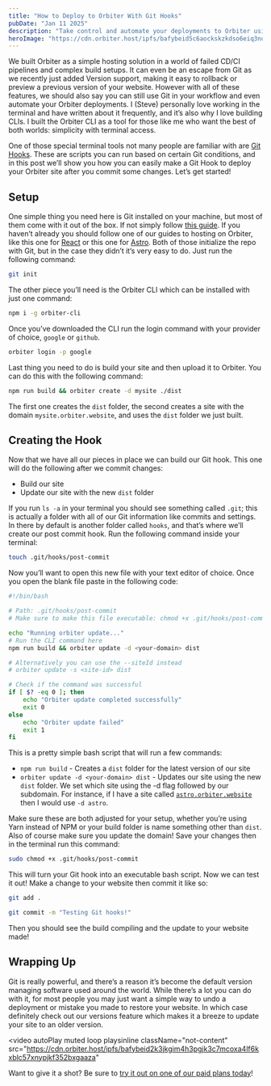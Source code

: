```yaml
---
title: "How to Deploy to Orbiter With Git Hooks"
pubDate: "Jan 11 2025"
description: "Take control and automate your deployments to Orbiter using the Orbiter CLI and Git Hooks for a seemless experience"
heroImage: "https://cdn.orbiter.host/ipfs/bafybeid5c6aockskzkdso6eiq3nozgxbtjuwmfbntt5kekl4ieokb7txgi"
---
```


We built Orbiter as a simple hosting solution in a world of failed CD/CI pipelines and complex build setups. It can even be an escape from Git as we recently just added Version support, making it easy to rollback or preview a previous version of your website. However with all of these features, we should also say you can still use Git in your workflow and even automate your Orbiter deployments. I (Steve) personally love working in the terminal and have written about it frequently, and it’s also why I love building CLIs. I built the Orbiter CLI as a tool for those like me who want the best of both worlds: simplicity with terminal access.

One of those special terminal tools not many people are familiar with are [Git Hooks](https://git-scm.com/book/ms/v2/Customizing-Git-Git-Hooks). These are scripts you can run based on certain Git conditions, and in this post we’ll show you how you can easily make a Git Hook to deploy your Orbiter site after you commit some changes. Let’s get started!

## Setup

One simple thing you need here is Git installed on your machine, but most of them come with it out of the box. If not simply follow [this guide](https://git-scm.com/book/en/v2/Getting-Started-Installing-Git). If you haven’t already you should follow one of our guides to hosting on Orbiter, like this one for [React](https://orbiter.host/blog/how-to-host-a-react-site) or this one for [Astro](https://orbiter.host/blog/how-to-host-an-astro-site). Both of those initialize the repo with Git, but in the case they didn’t it’s very easy to do. Just run the following command:

```bash
git init
```

The other piece you’ll need is the Orbiter CLI which can be installed with just one command:

```bash
npm i -g orbiter-cli
```

Once you’ve downloaded the CLI run the login command with your provider of choice, `google` or `github`.

```bash
orbiter login -p google
```

Last thing you need to do is build your site and then upload it to Orbiter. You can do this with the following command:

```bash
npm run build && orbiter create -d mysite ./dist
```

The first one creates the `dist` folder, the second creates a site with the domain `mysite.orbiter.website`, and uses the `dist` folder we just built.

## Creating the Hook

Now that we have all our pieces in place we can build our Git hook. This one will do the following after we commit changes:

- Build our site
- Update our site with the new `dist` folder

If you run `ls -a` in your terminal you should see something called `.git`; this is actually a folder with all of our Git information like commits and settings. In there by default is another folder called `hooks`, and that’s where we’ll create our post commit hook. Run the following command inside your terminal:

```bash
touch .git/hooks/post-commit
```

Now you’ll want to open this new file with your text editor of choice. Once you open the blank file paste in the following code:

```bash
#!/bin/bash

# Path: .git/hooks/post-commit
# Make sure to make this file executable: chmod +x .git/hooks/post-commit

echo "Running orbiter update..."
# Run the CLI command here
npm run build && orbiter update -d <your-domain> dist

# Alternatively you can use the --siteId instead
# orbiter update -s <site-id> dist

# Check if the command was successful
if [ $? -eq 0 ]; then
    echo "Orbiter update completed successfully"
    exit 0
else
    echo "Orbiter update failed"
    exit 1
fi
```

This is a pretty simple bash script that will run a few commands:

- `npm run build` - Creates a `dist` folder for the latest version of our site
- `orbiter update -d <your-domain> dist` - Updates our site using the new `dist` folder. We set which site using the -d flag followed by our subdomain. For instance, if I have a site called [`astro.orbiter.website`](http://astro.orbiter.website) then I would use `-d astro`.

Make sure these are both adjusted for your setup, whether you’re using Yarn instead of NPM or your build folder is name something other than `dist`. Also of course make sure you update the domain! Save your changes then in the terminal run this command:

```bash
sudo chmod +x .git/hooks/post-commit
```

This will turn your Git hook into an executable bash script. Now we can test it out! Make a change to your website then commit it like so:

```bash
git add .

git commit -m "Testing Git hooks!"
```

Then you should see the build compiling and the update to your website made!

## Wrapping Up

Git is really powerful, and there’s a reason it’s become the default version managing software used around the world. While there’s a lot you can do with it, for most people you may just want a simple way to undo a deployment or mistake you made to restore your website. In which case definitely check out our versions feature which makes it a breeze to update your site to an older version.

<video
  autoPlay
  muted
  loop
  playsinline
  className="not-content"
  src="https://cdn.orbiter.host/ipfs/bafybeid2k3jkgim4h3pgjk3c7mcoxa4lf6kxblc57xnypjkf352bxgaaza"
></video>

Want to give it a shot? Be sure to [try it out on one of our paid plans today](https://app.orbiter.host)!
